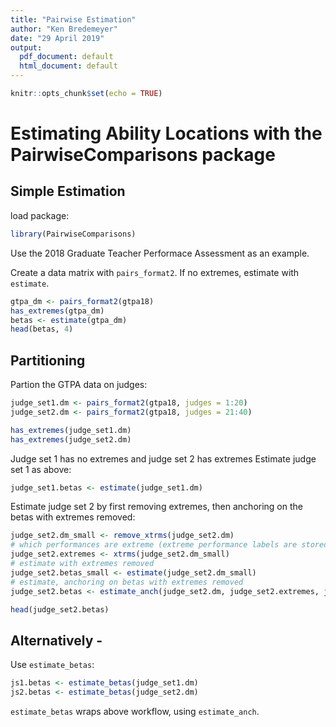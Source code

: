 ```yaml
---
title: "Pairwise Estimation"
author: "Ken Bredemeyer"
date: "29 April 2019"
output:
  pdf_document: default
  html_document: default
---
```


```r
knitr::opts_chunk$set(echo = TRUE)
```

# Estimating Ability Locations with the PairwiseComparisons package
## Simple Estimation
load package:
```r
library(PairwiseComparisons)
```

Use the 2018 Graduate Teacher Performace Assessment as an example. 

Create a data matrix with `pairs_format2`.  If no extremes, estimate with `estimate`.

```r
gtpa_dm <- pairs_format2(gtpa18)
has_extremes(gtpa_dm)
betas <- estimate(gtpa_dm)
head(betas, 4)
```

## Partitioning 
Partion the GTPA data on judges:
```r
judge_set1.dm <- pairs_format2(gtpa18, judges = 1:20) 
judge_set2.dm <- pairs_format2(gtpa18, judges = 21:40)

has_extremes(judge_set1.dm)
has_extremes(judge_set2.dm)
```
Judge set 1 has no extremes and judge set 2 has extremes
Estimate judge set 1 as above:
```r
judge_set1.betas <- estimate(judge_set1.dm)
```
Estimate judge set 2 by first removing extremes, then anchoring on the betas with extremes removed:
```r
judge_set2.dm_small <- remove_xtrms(judge_set2.dm)
# which performances are extreme (extreme performance labels are stored as attributes of ... .dm_small
judge_set2.extremes <- xtrms(judge_set2.dm_small)
# estimate with extremes removed
judge_set2.betas_small <- estimate(judge_set2.dm_small)
# estimate, anchoring on betas with extremes removed
judge_set2.betas <- estimate_anch(judge_set2.dm, judge_set2.extremes, judge_set2.betas_small$b)

head(judge_set2.betas)
```

## Alternatively - 
Use `estimate_betas`:
```r
js1.betas <- estimate_betas(judge_set1.dm)
js2.betas <- estimate_betas(judge_set2.dm)
```
`estimate_betas` wraps above workflow, using `estimate_anch`.
